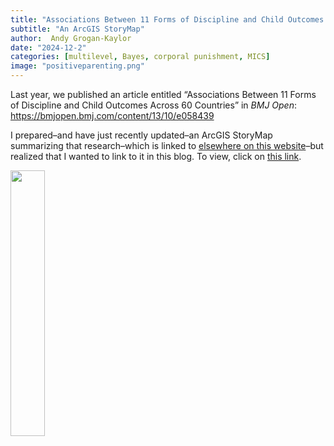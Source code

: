 ```yaml
---
title: "Associations Between 11 Forms of Discipline and Child Outcomes Across 60 Countries"
subtitle: "An ArcGIS StoryMap"
author:  Andy Grogan-Kaylor 
date: "2024-12-2"
categories: [multilevel, Bayes, corporal punishment, MICS]
image: "positiveparenting.png"
---
```


Last year, we published an article entitled "Associations Between 11 Forms of Discipline and Child Outcomes Across 60 Countries" in *BMJ Open*:  [https://bmjopen.bmj.com/content/13/10/e058439](https://bmjopen.bmj.com/content/13/10/e058439)

I prepared--and have just recently updated--an ArcGIS StoryMap summarizing that research--which is linked to [elsewhere on this website](../../research.qmd)--but realized that I wanted to link to it in this blog. To view, click on [this link](https://arcg.is/1OSzvG0). 

![](positiveparenting.png){width=33%}






